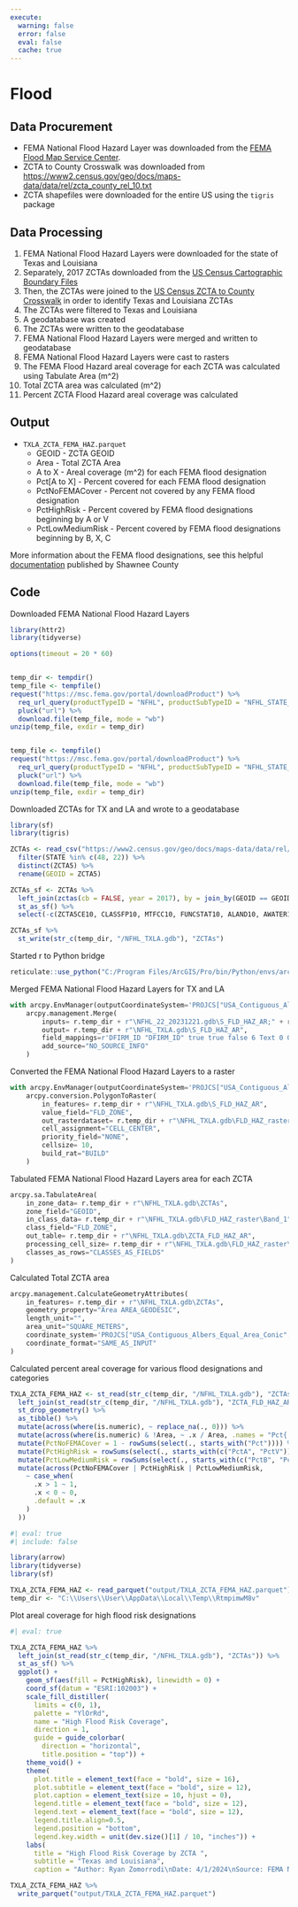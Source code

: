 ```yaml
---
execute:
  warning: false
  error: false
  eval: false
  cache: true
---
```


# Flood

## Data Procurement

*   FEMA National Flood Hazard Layer was downloaded from the [FEMA Flood Map Service Center](https://msc.fema.gov/portal/advanceSearch).
*   ZCTA to County Crosswalk was downloaded from <https://www2.census.gov/geo/docs/maps-data/data/rel/zcta_county_rel_10.txt>
*   ZCTA shapefiles were downloaded for the entire US using the `tigris` package

## Data Processing

1.  FEMA National Flood Hazard Layers were downloaded for the state of Texas and Louisiana
2.  Separately, 2017 ZCTAs downloaded from the [US Census Cartographic Boundary Files](https://www.census.gov/geographies/mapping-files/time-series/geo/carto-boundary-file.2017.html#list-tab-1556094155)
3.  Then, the ZCTAs were joined to the [US Census ZCTA to County Crosswalk](https://www2.census.gov/geo/docs/maps-data/data/rel/zcta_county_rel_10.txt) in order to identify Texas and Louisiana ZCTAs
4.  The ZCTAs were filtered to Texas and Louisiana
5.  A geodatabase was created
6.  The ZCTAs were written to the geodatabase
7.  FEMA National Flood Hazard Layers were merged and written to geodatabase
8.  FEMA National Flood Hazard Layers were cast to rasters
9.  The FEMA Flood Hazard areal coverage for each ZCTA was calculated using Tabulate Area (m^2)
10. Total ZCTA area was calculated (m^2)
11. Percent ZCTA Flood Hazard areal coverage was calculated

## Output

-   `TXLA_ZCTA_FEMA_HAZ.parquet`
    -   GEOID - ZCTA GEOID
    -   Area - Total ZCTA Area
    -   A to X - Areal coverage (m^2) for each FEMA flood designation
    -   Pct[A to X] - Percent covered for each FEMA flood designation
    -   PctNoFEMACover - Percent not covered by any FEMA flood designation
    -   PctHighRisk - Percent covered by FEMA flood designations beginning by A or V
    -   PctLowMediumRisk - Percent covered by FEMA flood designations beginning by B, X, C

More information about the FEMA flood designations, see this helpful [documentation](https://snmapmod.snco.us/fmm/document/fema-flood-zone-definitions.pdf) published by Shawnee County

## Code

Downloaded FEMA National Flood Hazard Layers
```r
library(httr2)
library(tidyverse)

options(timeout = 20 * 60) 


temp_dir <- tempdir()
temp_file <- tempfile()
request("https://msc.fema.gov/portal/downloadProduct") %>%
  req_url_query(productTypeID = "NFHL", productSubTypeID = "NFHL_STATE_DATA", productID = "NFHL_22_20231221") %>% 
  pluck("url") %>%
  download.file(temp_file, mode = "wb")
unzip(temp_file, exdir = temp_dir)


temp_file <- tempfile()
request("https://msc.fema.gov/portal/downloadProduct") %>%
  req_url_query(productTypeID = "NFHL", productSubTypeID = "NFHL_STATE_DATA", productID = "NFHL_48_20240314") %>% 
  pluck("url") %>%
  download.file(temp_file, mode = "wb")
unzip(temp_file, exdir = temp_dir)
```

Downloaded ZCTAs for TX and LA and wrote to a geodatabase
```r
library(sf)
library(tigris)

ZCTAs <- read_csv("https://www2.census.gov/geo/docs/maps-data/data/rel/zcta_county_rel_10.txt") %>%
  filter(STATE %in% c(48, 22)) %>%
  distinct(ZCTA5) %>%
  rename(GEOID = ZCTA5)

ZCTAs_sf <- ZCTAs %>%
  left_join(zctas(cb = FALSE, year = 2017), by = join_by(GEOID == GEOID10)) %>%
  st_as_sf() %>%
  select(-c(ZCTA5CE10, CLASSFP10, MTFCC10, FUNCSTAT10, ALAND10, AWATER10, INTPTLAT10, INTPTLON10))

ZCTAs_sf %>%
  st_write(str_c(temp_dir, "/NFHL_TXLA.gdb"), "ZCTAs")
```

Started r to Python bridge
```r
reticulate::use_python("C:/Program Files/ArcGIS/Pro/bin/Python/envs/arcgispro-py3/python.exe")
```

Merged FEMA National Flood Hazard Layers for TX and LA 
```python
with arcpy.EnvManager(outputCoordinateSystem='PROJCS["USA_Contiguous_Albers_Equal_Area_Conic",GEOGCS["GCS_North_American_1983",DATUM["D_North_American_1983",SPHEROID["GRS_1980",6378137.0,298.257222101]],PRIMEM["Greenwich",0.0],UNIT["Degree",0.0174532925199433]],PROJECTION["Albers"],PARAMETER["False_Easting",0.0],PARAMETER["False_Northing",0.0],PARAMETER["Central_Meridian",-96.0],PARAMETER["Standard_Parallel_1",29.5],PARAMETER["Standard_Parallel_2",45.5],PARAMETER["Latitude_Of_Origin",37.5],UNIT["Meter",1.0]]'):
    arcpy.management.Merge(
        inputs= r.temp_dir + r"\NFHL_22_20231221.gdb\S_FLD_HAZ_AR;" + r.temp_dir + r"\NFHL_48_20240314.gdb\S_FLD_HAZ_AR",
        output= r.temp_dir + r"\NFHL_TXLA.gdb\S_FLD_HAZ_AR",
        field_mappings=r'DFIRM_ID "DFIRM_ID" true true false 6 Text 0 0,First,#,' + r.temp_dir + r'\NFHL_22_20231221.gdb\S_FLD_HAZ_AR,DFIRM_ID,0,5,' + r.temp_dir + r'\NFHL_48_20240314.gdb\S_FLD_HAZ_AR,DFIRM_ID,0,5;VERSION_ID "VERSION_ID" true true false 11 Text 0 0,First,#,' + r.temp_dir + r'\NFHL_22_20231221.gdb\S_FLD_HAZ_AR,VERSION_ID,0,10,' + r.temp_dir + r'\NFHL_48_20240314.gdb\S_FLD_HAZ_AR,VERSION_ID,0,10;FLD_AR_ID "FLD_AR_ID" true true false 32 Text 0 0,First,#,' + r.temp_dir + r'\NFHL_22_20231221.gdb\S_FLD_HAZ_AR,FLD_AR_ID,0,31,' + r.temp_dir + r'\NFHL_48_20240314.gdb\S_FLD_HAZ_AR,FLD_AR_ID,0,31;STUDY_TYP "STUDY_TYP" true true false 38 Text 0 0,First,#,' + r.temp_dir + r'\NFHL_22_20231221.gdb\S_FLD_HAZ_AR,STUDY_TYP,0,37,' + r.temp_dir + r'\NFHL_48_20240314.gdb\S_FLD_HAZ_AR,STUDY_TYP,0,37;FLD_ZONE "FLD_ZONE" true true false 17 Text 0 0,First,#,' + r.temp_dir + r'\NFHL_22_20231221.gdb\S_FLD_HAZ_AR,FLD_ZONE,0,16,' + r.temp_dir + r'\NFHL_48_20240314.gdb\S_FLD_HAZ_AR,FLD_ZONE,0,16;ZONE_SUBTY "ZONE_SUBTY" true true false 76 Text 0 0,First,#,' + r.temp_dir + r'\NFHL_22_20231221.gdb\S_FLD_HAZ_AR,ZONE_SUBTY,0,75,' + r.temp_dir + r'\NFHL_48_20240314.gdb\S_FLD_HAZ_AR,ZONE_SUBTY,0,75;SFHA_TF "SFHA_TF" true true false 1 Text 0 0,First,#,' + r.temp_dir + r'\NFHL_22_20231221.gdb\S_FLD_HAZ_AR,SFHA_TF,0,254,' + r.temp_dir + r'\NFHL_48_20240314.gdb\S_FLD_HAZ_AR,SFHA_TF,0,254;STATIC_BFE "STATIC_BFE" true true false 8 Double 0 0,First,#,' + r.temp_dir + r'\NFHL_22_20231221.gdb\S_FLD_HAZ_AR,STATIC_BFE,-1,-1,' + r.temp_dir + r'\NFHL_48_20240314.gdb\S_FLD_HAZ_AR,STATIC_BFE,-1,-1;V_DATUM "V_DATUM" true true false 17 Text 0 0,First,#,' + r.temp_dir + r'\NFHL_22_20231221.gdb\S_FLD_HAZ_AR,V_DATUM,0,16,' + r.temp_dir + r'\NFHL_48_20240314.gdb\S_FLD_HAZ_AR,V_DATUM,0,16;DEPTH "DEPTH" true true false 8 Double 0 0,First,#,' + r.temp_dir + r'\NFHL_22_20231221.gdb\S_FLD_HAZ_AR,DEPTH,-1,-1,' + r.temp_dir + r'\NFHL_48_20240314.gdb\S_FLD_HAZ_AR,DEPTH,-1,-1;LEN_UNIT "LEN_UNIT" true true false 16 Text 0 0,First,#,' + r.temp_dir + r'\NFHL_22_20231221.gdb\S_FLD_HAZ_AR,LEN_UNIT,0,15,' + r.temp_dir + r'\NFHL_48_20240314.gdb\S_FLD_HAZ_AR,LEN_UNIT,0,15;VELOCITY "VELOCITY" true true false 8 Double 0 0,First,#,' + r.temp_dir + r'\NFHL_22_20231221.gdb\S_FLD_HAZ_AR,VELOCITY,-1,-1,' + r.temp_dir + r'\NFHL_48_20240314.gdb\S_FLD_HAZ_AR,VELOCITY,-1,-1;VEL_UNIT "VEL_UNIT" true true false 20 Text 0 0,First,#,' + r.temp_dir + r'\NFHL_22_20231221.gdb\S_FLD_HAZ_AR,VEL_UNIT,0,19,' + r.temp_dir + r'\NFHL_48_20240314.gdb\S_FLD_HAZ_AR,VEL_UNIT,0,19;AR_REVERT "AR_REVERT" true true false 17 Text 0 0,First,#,' + r.temp_dir + r'\NFHL_22_20231221.gdb\S_FLD_HAZ_AR,AR_REVERT,0,16,' + r.temp_dir + r'\NFHL_48_20240314.gdb\S_FLD_HAZ_AR,AR_REVERT,0,16;AR_SUBTRV "AR_SUBTRV" true true false 57 Text 0 0,First,#,' + r.temp_dir + r'\NFHL_22_20231221.gdb\S_FLD_HAZ_AR,AR_SUBTRV,0,56,' + r.temp_dir + r'\NFHL_48_20240314.gdb\S_FLD_HAZ_AR,AR_SUBTRV,0,56;BFE_REVERT "BFE_REVERT" true true false 8 Double 0 0,First,#,' + r.temp_dir + r'\NFHL_22_20231221.gdb\S_FLD_HAZ_AR,BFE_REVERT,-1,-1,' + r.temp_dir + r'\NFHL_48_20240314.gdb\S_FLD_HAZ_AR,BFE_REVERT,-1,-1;DEP_REVERT "DEP_REVERT" true true false 8 Double 0 0,First,#,' + r.temp_dir + r'\NFHL_22_20231221.gdb\S_FLD_HAZ_AR,DEP_REVERT,-1,-1,' + r.temp_dir + r'\NFHL_48_20240314.gdb\S_FLD_HAZ_AR,DEP_REVERT,-1,-1;DUAL_ZONE "DUAL_ZONE" true true false 1 Text 0 0,First,#,' + r.temp_dir + r'\NFHL_22_20231221.gdb\S_FLD_HAZ_AR,DUAL_ZONE,0,254,' + r.temp_dir + r'\NFHL_48_20240314.gdb\S_FLD_HAZ_AR,DUAL_ZONE,0,254;SOURCE_CIT "SOURCE_CIT" true true false 21 Text 0 0,First,#,' + r.temp_dir + r'\NFHL_22_20231221.gdb\S_FLD_HAZ_AR,SOURCE_CIT,0,20,' + r.temp_dir + r'\NFHL_48_20240314.gdb\S_FLD_HAZ_AR,SOURCE_CIT,0,20;GFID "GFID" true true false 36 Text 0 0,First,#,' + r.temp_dir + r'\NFHL_22_20231221.gdb\S_FLD_HAZ_AR,GFID,0,35,' + r.temp_dir + r'\NFHL_48_20240314.gdb\S_FLD_HAZ_AR,GFID,0,35;SHAPE_Length "SHAPE_Length" false true true 8 Double 0 0,First,#,' + r.temp_dir + r'\NFHL_22_20231221.gdb\S_FLD_HAZ_AR,SHAPE_Length,-1,-1,' + r.temp_dir + r'\NFHL_48_20240314.gdb\S_FLD_HAZ_AR,SHAPE_Length,-1,-1;SHAPE_Area "SHAPE_Area" false true true 8 Double 0 0,First,#,' + r.temp_dir + r'\NFHL_22_20231221.gdb\S_FLD_HAZ_AR,SHAPE_Area,-1,-1,' + r.temp_dir + r'\NFHL_48_20240314.gdb\S_FLD_HAZ_AR,SHAPE_Area,-1,-1',
        add_source="NO_SOURCE_INFO"
    )
```

Converted the FEMA National Flood Hazard Layers to a raster
```python
with arcpy.EnvManager(outputCoordinateSystem='PROJCS["USA_Contiguous_Albers_Equal_Area_Conic",GEOGCS["GCS_North_American_1983",DATUM["D_North_American_1983",SPHEROID["GRS_1980",6378137.0,298.257222101]],PRIMEM["Greenwich",0.0],UNIT["Degree",0.0174532925199433]],PROJECTION["Albers"],PARAMETER["False_Easting",0.0],PARAMETER["False_Northing",0.0],PARAMETER["Central_Meridian",-96.0],PARAMETER["Standard_Parallel_1",29.5],PARAMETER["Standard_Parallel_2",45.5],PARAMETER["Latitude_Of_Origin",37.5],UNIT["Meter",1.0]]'):
    arcpy.conversion.PolygonToRaster(
        in_features= r.temp_dir + r"\NFHL_TXLA.gdb\S_FLD_HAZ_AR",
        value_field="FLD_ZONE",
        out_rasterdataset= r.temp_dir + r"\NFHL_TXLA.gdb\FLD_HAZ_raster",
        cell_assignment="CELL_CENTER",
        priority_field="NONE",
        cellsize= 10,
        build_rat="BUILD"
    )
```

Tabulated FEMA National Flood Hazard Layers area for each ZCTA
```python
arcpy.sa.TabulateArea(
    in_zone_data= r.temp_dir + r"\NFHL_TXLA.gdb\ZCTAs",
    zone_field="GEOID",
    in_class_data= r.temp_dir + r"\NFHL_TXLA.gdb\FLD_HAZ_raster\Band_1",
    class_field="FLD_ZONE",
    out_table= r.temp_dir + r"\NFHL_TXLA.gdb\ZCTA_FLD_HAZ_AR",
    processing_cell_size= r.temp_dir + r"\NFHL_TXLA.gdb\FLD_HAZ_raster\Band_1",
    classes_as_rows="CLASSES_AS_FIELDS"
)
```

Calculated Total ZCTA area
```python
arcpy.management.CalculateGeometryAttributes(
    in_features= r.temp_dir + r"\NFHL_TXLA.gdb\ZCTAs",
    geometry_property="Area AREA_GEODESIC",
    length_unit="",
    area_unit="SQUARE_METERS",
    coordinate_system='PROJCS["USA_Contiguous_Albers_Equal_Area_Conic",GEOGCS["GCS_North_American_1983",DATUM["D_North_American_1983",SPHEROID["GRS_1980",6378137.0,298.257222101]],PRIMEM["Greenwich",0.0],UNIT["Degree",0.0174532925199433]],PROJECTION["Albers"],PARAMETER["False_Easting",0.0],PARAMETER["False_Northing",0.0],PARAMETER["Central_Meridian",-96.0],PARAMETER["Standard_Parallel_1",29.5],PARAMETER["Standard_Parallel_2",45.5],PARAMETER["Latitude_Of_Origin",37.5],UNIT["Meter",1.0]]',
    coordinate_format="SAME_AS_INPUT"
)
```

Calculated percent areal coverage for various flood designations and categories 
```r
TXLA_ZCTA_FEMA_HAZ <- st_read(str_c(temp_dir, "/NFHL_TXLA.gdb"), "ZCTAs") %>%
  left_join(st_read(str_c(temp_dir, "/NFHL_TXLA.gdb"), "ZCTA_FLD_HAZ_AR")) %>%
  st_drop_geometry() %>%
  as_tibble() %>%
  mutate(across(where(is.numeric), ~ replace_na(., 0))) %>%
  mutate(across(where(is.numeric) & !Area, ~ .x / Area, .names = "Pct{.col}")) %>%
  mutate(PctNoFEMACover = 1 - rowSums(select(., starts_with("Pct")))) %>%
  mutate(PctHighRisk = rowSums(select(., starts_with(c("PctA", "PctV"))))) %>%
  mutate(PctLowMediumRisk = rowSums(select(., starts_with(c("PctB", "PctX", "PctC"))))) %>%
  mutate(across(PctNoFEMACover | PctHighRisk | PctLowMediumRisk, 
    ~ case_when(
      .x > 1 ~ 1,
      .x < 0 ~ 0,
      .default = .x
    )
  )) 
```


```r
#| eval: true
#| include: false

library(arrow)
library(tidyverse)
library(sf)

TXLA_ZCTA_FEMA_HAZ <- read_parquet("output/TXLA_ZCTA_FEMA_HAZ.parquet")
temp_dir <- "C:\\Users\\User\\AppData\\Local\\Temp\\RtmpimwM8v"
```

Plot areal coverage for high flood risk designations
```r
#| eval: true

TXLA_ZCTA_FEMA_HAZ %>%
  left_join(st_read(str_c(temp_dir, "/NFHL_TXLA.gdb"), "ZCTAs")) %>%
  st_as_sf() %>%
  ggplot() +
    geom_sf(aes(fill = PctHighRisk), linewidth = 0) +
    coord_sf(datum = "ESRI:102003") +
    scale_fill_distiller(
      limits = c(0, 1),
      palette = "YlOrRd",
      name = "High Flood Risk Coverage",
      direction = 1,
      guide = guide_colorbar(
        direction = "horizontal",
        title.position = "top")) +
    theme_void() +
    theme(
      plot.title = element_text(face = "bold", size = 16),
      plot.subtitle = element_text(face = "bold", size = 12),
      plot.caption = element_text(size = 10, hjust = 0),
      legend.title = element_text(face = "bold", size = 12),
      legend.text = element_text(face = "bold", size = 12),
      legend.title.align=0.5,
      legend.position = "bottom",
      legend.key.width = unit(dev.size()[1] / 10, "inches")) +
    labs(
      title = "High Flood Risk Coverage by ZCTA ", 
      subtitle = "Texas and Louisiana",
      caption = "Author: Ryan Zomorrodi\nDate: 4/1/2024\nSource: FEMA National Flood Hazard Layer")
```

```r
TXLA_ZCTA_FEMA_HAZ %>%
  write_parquet("output/TXLA_ZCTA_FEMA_HAZ.parquet")
```